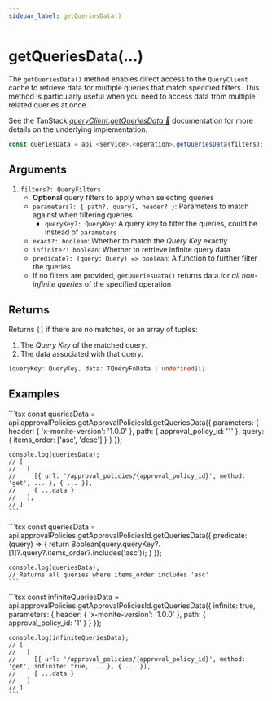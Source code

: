 ```yaml
---
sidebar_label: getQueriesData()
---
```



# getQueriesData(...)

The `getQueriesData()` method enables direct access to the `QueryClient` cache to retrieve data for multiple queries that match specified filters. This method is particularly useful when you need to access data from multiple related queries at once.

See the TanStack [_queryClient.getQueriesData 🌴_](https://tanstack.com/query/latest/docs/reference/QueryClient#queryclientgetqueriesdata) documentation for more details on the underlying implementation.

```ts
const queriesData = api.<service>.<operation>.getQueriesData(filters);
```

## Arguments

1.  `filters?: QueryFilters`
    - **Optional** query filters to apply when selecting queries
    - `parameters?: { path?, query?, header? }`: Parameters to match against when filtering queries
      - `queryKey?: QueryKey`: A query key to filter the queries, could be instead of ~~`parameters`~~
    - `exact?: boolean`: Whether to match the _Query Key_ exactly
    - `infinite?: boolean`: Whether to retrieve infinite query data
    - `predicate?: (query: Query) => boolean`: A function to further filter the queries
    - If no filters are provided, `getQueriesData()` returns data for _all non-infinite queries_ of the specified operation

## Returns

Returns `[]` if there are no matches, or an array of tuples:
1. The _Query Key_ of the matched query.
2. The data associated with that query.

```ts
[queryKey: QueryKey, data: TQueryFnData | undefined][]
```

## Examples

<Tabs>
  <TabItem value="basic" label="Basic Usage">
    ```tsx
    const queriesData = api.approvalPolicies.getApprovalPoliciesId.getQueriesData({
      parameters: {
        header: {
          'x-monite-version': '1.0.0'
        },
        path: {
          approval_policy_id: '1'
        },
        query: {
          items_order: ['asc', 'desc']
        }
      }
    });

    console.log(queriesData);
    // [
    //   [
    //     [{ url: '/approval_policies/{approval_policy_id}', method: 'get', ... }, { ... }],
    //     { ...data }
    //   ],
    // ]
    ```
  </TabItem>
  <TabItem value="predicate" label="Using Predicate">
    ```tsx
    const queriesData = api.approvalPolicies.getApprovalPoliciesId.getQueriesData({
        predicate: (query) => {
        return Boolean(query.queryKey?.[1]?.query?.items_order?.includes('asc'));
      }
    });

    console.log(queriesData);
    // Returns all queries where items_order includes 'asc'
    ```
  </TabItem>
  <TabItem value="infinite" label="Infinite Queries">
    ```tsx
    const infiniteQueriesData = api.approvalPolicies.getApprovalPoliciesId.getQueriesData({
      infinite: true,
      parameters: {
        header: {
        'x-monite-version': '1.0.0'
      },
      path: {
        approval_policy_id: '1'
      }
    }
    });

    console.log(infiniteQueriesData);
    // [
    //   [
    //     [{ url: '/approval_policies/{approval_policy_id}', method: 'get', infinite: true, ... }, { ... }],
    //     { ...data }
    //   ]
    // ]
    ```
  </TabItem>
</Tabs>
